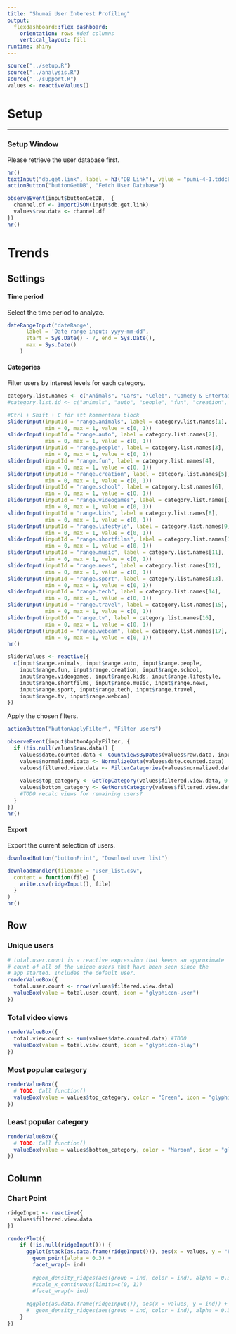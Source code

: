 ```yaml
---
title: "Shumai User Interest Profiling"
output: 
  flexdashboard::flex_dashboard:
    orientation: rows #def columns
    vertical_layout: fill
runtime: shiny
---
```


```r
source("../setup.R")
source("../analysis.R")
source("../support.R")
values <- reactiveValues()
```


Setup
=====================================

-----------------------------------------------------------------------

### Setup Window
Please retrieve the user database first.
```r
hr()
textInput("db.get.link", label = h3("DB Link"), value = "pumi-4-1.tddc88-2018.ida.liu.se:8085/api/user")
actionButton("buttonGetDB", "Fetch User Database")

observeEvent(input$buttonGetDB,  {
  channel.df <- ImportJSON(input$db.get.link)
  values$raw.data <- channel.df
})
hr()
```

Trends
=====================================
Settings {.sidebar}
-----------------------------------------------------------------------
#### Time period
Select the time period to analyze.
```r
dateRangeInput('dateRange',
      label = 'Date range input: yyyy-mm-dd',
      start = Sys.Date() - 7, end = Sys.Date(),
      max = Sys.Date()
    )
```

#### Categories
Filter users by interest levels for each category.
```r
category.list.names <- c("Animals", "Cars", "Celeb", "Comedy & Entertainment", "Creative", "Education", "Gaming", "Kids", "Lifestyle & How-to", "Movies", "Music", "News", "Sports", "Tech", "Travel", "TV", "Webcam")
#category.list.id <- c("animals", "auto", "people", "fun", "creation", "school", "videogames", "kids", "lifestyle", "shortfilms", "music", "news", "sport", "tech", "travel", "tv", "webcam")

#Ctrl + Shift + C för att kommentera block
sliderInput(inputId = "range.animals", label = category.list.names[1],
            min = 0, max = 1, value = c(0, 1))
sliderInput(inputId = "range.auto", label = category.list.names[2],
            min = 0, max = 1, value = c(0, 1))
sliderInput(inputId = "range.people", label = category.list.names[3],
            min = 0, max = 1, value = c(0, 1))
sliderInput(inputId = "range.fun", label = category.list.names[4],
            min = 0, max = 1, value = c(0, 1))
sliderInput(inputId = "range.creation", label = category.list.names[5],
            min = 0, max = 1, value = c(0, 1))
sliderInput(inputId = "range.school", label = category.list.names[6],
            min = 0, max = 1, value = c(0, 1))
sliderInput(inputId = "range.videogames", label = category.list.names[7],
            min = 0, max = 1, value = c(0, 1))
sliderInput(inputId = "range.kids", label = category.list.names[8],
            min = 0, max = 1, value = c(0, 1))
sliderInput(inputId = "range.lifestyle", label = category.list.names[9],
            min = 0, max = 1, value = c(0, 1))
sliderInput(inputId = "range.shortfilms", label = category.list.names[10],
            min = 0, max = 1, value = c(0, 1))
sliderInput(inputId = "range.music", label = category.list.names[11],
            min = 0, max = 1, value = c(0, 1))
sliderInput(inputId = "range.news", label = category.list.names[12],
            min = 0, max = 1, value = c(0, 1))
sliderInput(inputId = "range.sport", label = category.list.names[13],
            min = 0, max = 1, value = c(0, 1))
sliderInput(inputId = "range.tech", label = category.list.names[14],
            min = 0, max = 1, value = c(0, 1))
sliderInput(inputId = "range.travel", label = category.list.names[15],
            min = 0, max = 1, value = c(0, 1))
sliderInput(inputId = "range.tv", label = category.list.names[16],
            min = 0, max = 1, value = c(0, 1))
sliderInput(inputId = "range.webcam", label = category.list.names[17],
            min = 0, max = 1, value = c(0, 1))
hr()

sliderValues <- reactive({
  c(input$range.animals, input$range.auto, input$range.people,
    input$range.fun, input$range.creation, input$range.school,
    input$range.videogames, input$range.kids, input$range.lifestyle,
    input$range.shortfilms, input$range.music, input$range.news,
    input$range.sport, input$range.tech, input$range.travel,
    input$range.tv, input$range.webcam)
})
```

Apply the chosen filters. 
```r
actionButton("buttonApplyFilter", "Filter users")

observeEvent(input$buttonApplyFilter, {
  if (!is.null(values$raw.data)) {
    values$date.counted.data <- CountViewsByDates(values$raw.data, input$dateRange)
    values$normalized.data <- NormalizeData(values$date.counted.data)
    values$filtered.view.data <- FilterCategories(values$normalized.data, sliderValues())
    
    values$top_category <- GetTopCategory(values$filtered.view.data, 0.95)
    values$bottom_category <- GetWorstCategory(values$filtered.view.data, 0.01)
    #TODO recalc views for remaining users?
  }
})
hr()
```


#### Export
Export the current selection of users. 
```r
downloadButton("buttonPrint", "Download user list")

downloadHandler(filename = "user_list.csv", 
  content = function(file) {
    write.csv(ridgeInput(), file)
  }
)
hr()
```


Row
-----------------------------------------------------------------------

### Unique users {.value-box}
```r
# total.user.count is a reactive expression that keeps an approximate
# count of all of the unique users that have been seen since the
# app started. Includes the default user.
renderValueBox({
  total.user.count <- nrow(values$filtered.view.data)
  valueBox(value = total.user.count, icon = "glyphicon-user")
})
```

### Total video views {.value-box}
```r
renderValueBox({
  total.view.count <- sum(values$date.counted.data) #TODO
  valueBox(value = total.view.count, icon = "glyphicon-play")
})
```


### Most popular category {.value-box}
```r
renderValueBox({
  # TODO: Call function()
  valueBox(value = values$top_category, color = "Green", icon = "glyphicon-thumbs-up")
})
```

### Least popular category {.value-box}
```r
renderValueBox({
  # TODO: Call function()
  valueBox(value = values$bottom_category, color = "Maroon", icon = "glyphicon-thumbs-down")
})
```

Column {data-width=350}
-----------------------------------------------------------------------

### Chart Point
```r
ridgeInput <- reactive({
  values$filtered.view.data
})

renderPlot({
    if (!is.null(ridgeInput())) {
      ggplot(stack(as.data.frame(ridgeInput())), aes(x = values, y = "Frequency")) +
        geom_point(alpha = 0.3) +
        facet_wrap(~ ind)
        
        #geom_density_ridges(aes(group = ind, color = ind), alpha = 0.3) +
        #scale_x_continuous(limits=c(0, 1))
        #facet_wrap(~ ind)
        
      #ggplot(as.data.frame(ridgeInput()), aes(x = values, y = ind)) +
      #  geom_density_ridges(aes(group = ind, color = ind), alpha = 0.3)
    }
})
```